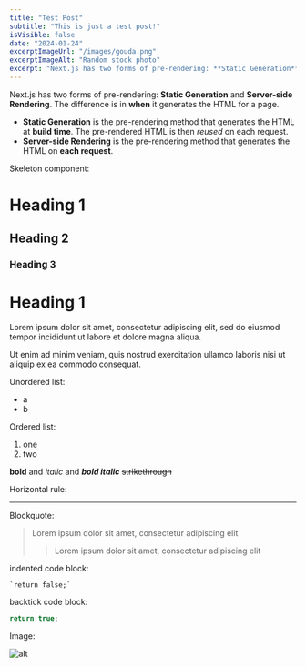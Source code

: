 ```yaml
---
title: "Test Post"
subtitle: "This is just a test post!"
isVisible: false
date: "2024-01-24"
excerptImageUrl: "/images/gouda.png"
excerptImageAlt: "Random stock photo"
excerpt: "Next.js has two forms of pre-rendering: **Static Generation** and **Server-side Rendering**. The difference is in **when** it generates the HTML for a page."
---
```


Next.js has two forms of pre-rendering: **Static Generation** and **Server-side Rendering**. The difference is in **when** it generates the HTML for a page.

- **Static Generation** is the pre-rendering method that generates the HTML at **build time**. The pre-rendered HTML is then _reused_ on each request.
- **Server-side Rendering** is the pre-rendering method that generates the HTML on **each request**.

Skeleton component:


<Skeleton />

# Heading 1

## Heading 2

### Heading 3

# Heading 1

Lorem ipsum dolor sit amet, consectetur adipiscing elit, sed do eiusmod tempor incididunt ut labore et dolore magna aliqua.

Ut enim ad minim veniam, quis nostrud exercitation ullamco laboris nisi ut aliquip ex ea commodo consequat.

Unordered list:

- a
- b

Ordered list:

1. one
2. two

**bold** and _italic_ and **_bold italic_**
~~strikethrough~~

Horizontal rule:

---

Blockquote:

> Lorem ipsum dolor sit amet, consectetur adipiscing elit
>
> > Lorem ipsum dolor sit amet, consectetur adipiscing elit

indented code block:

    `return false;`

backtick code block:

```js
return true;
```

Image:

![alt](https://picsum.photos/200)
